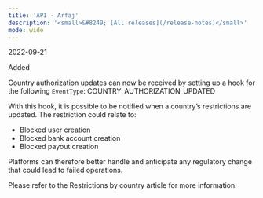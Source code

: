 ```yaml
---
title: 'API - Arfaj'  
description: '<small>&#8249; [All releases](/release-notes)</small>'
mode: wide
---
```

<span class="date">2022-09-21</span>  
  
  
<div class="pill pill-green">Added</div>  
  

Country authorization updates can now be received by setting up a hook for the following `EventType`: COUNTRY_AUTHORIZATION_UPDATED  

With this hook, it is possible to be notified when a country’s restrictions are updated. The restriction could relate to:  
- Blocked user creation  
- Blocked bank account creation  
- Blocked payout creation  

Platforms can therefore better handle and anticipate any regulatory change that could lead to failed operations.  

Please refer to the Restrictions by country article for more information.
